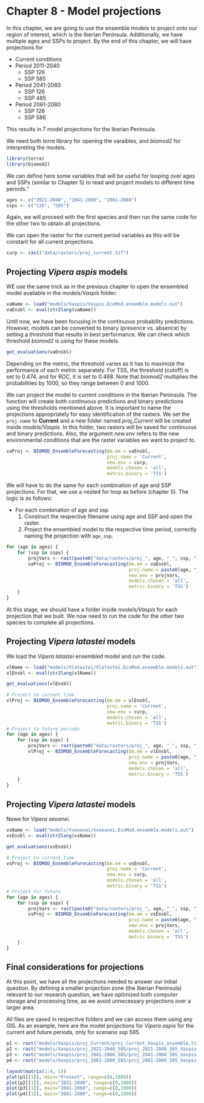 # Chapter 8 - Model projections

In this chapter, we are going to use the ensemble models to project onto our region of interest, which is the Iberian Peninsula. Additionally, we have multiple ages and SSPs to project. By the end of this chapter, we will have projections for

* Current conditions
* Period 2011-2040
    * SSP 126
    * SSP 585
* Period 2041-2060
    * SSP 126
    * SSP 485
* Period 2061-2080
    * SSP 126
    * SSP 586

This results in 7 model projections for the Iberian Peninsula.

We need both *terra* library for opening the varaibles, and *biomod2* for interpreting the models. 

```r
library(terra)
library(biomod2)
```

We can define here some variables that will be useful for looping over ages and SSPs (similar to Chapter 5) to read and project models to different time periods."

```r
ages <- c("2021-2040", "2041-2060", "2061-2080")
ssps <- c("126", "585")
```

Again, we will proceed with the first species and then run the same code for the other two to obtain all projections.

We can open the raster for the current period variables as this will be constant for all current projections.

```r
curp <- rast("data/rasters/proj_current.tif")
```

## Projecting *Vipera aspis* models

WE use the same trick as in the previous chapter to open the ensembled model available in the *models/Vaspis* folder:

```r
vaName <- load("models/Vaspis/Vaspis.EcoMod.ensemble.models.out")
vaEnsbl <- eval(str2lang(vaName))
```

Until now, we have been focusing in the continuous probability predictions. However, models can be converted to binary (presence vs. absence) by setting a threshold that results in best performance. We can check which threshold *biomod2* is using for these models.


```r
get_evaluations(vaEnsbl)
```

Depending on the metric, the threshold varies as it has to maximize the performance of each metric separately. For TSS, the threshold (cutoff) is set to 0.474, and for ROC, it is set to 0.468. Note that *biomod2* multiplies the probabilities by 1000, so they range between 0 and 1000.

We can project the model to current conditions in the Iberian Peninsula. The function will create both continuous predictions and binary predictions using the thresholds mentioned above. It is important to name the projections appropriately for easy identification of the rasters. We set the  `proj.name` to **Current** and a new folder named *proj_Current* will be created inside *models/Vaspis*. In this folder, two rasters will be saved for continuous and binary predictions. Also, the argument *new.env* refers to the new environmental conditions that are the raster variables we want to project to.

```r
vaProj <- BIOMOD_EnsembleForecasting(bm.em = vaEnsbl,
                                     proj.name = 'Current',
                                     new.env = curp,
                                     models.chosen = 'all',
                                     metric.binary = 'TSS')
```

We will have to do the same for each combination of age and SSP projections. For that, we use a nested for loop as before (chapter 5). The logic is as follows:

* For each combination of age and ssp
    1. Construct the respective filename using age and SSP and open the raster.
    2. Project the ensembled model to the respective time period, correctly naming the projection with `age_ssp`.


```r
for (age in ages) {
    for (ssp in ssps) {
        projVars <- rast(paste0("data/rasters/proj_", age, "_", ssp, ".tif"))
        vaProj <- BIOMOD_EnsembleForecasting(bm.em = vaEnsbl,
                                             proj.name = paste0(age, "_", ssp),
                                             new.env = projVars,
                                             models.chosen = 'all',
                                             metric.binary = 'TSS')
    }
}
```

At this stage, we should have a folder inside *models/Vaspis* for each projection that we built. We now need to run the code for the other two species to complete all projections.


## Projecting *Vipera latastei* models

We load the *Vipera latastei* ensembled model and run the code.

```r
vlName <- load("models/Vlatastei/Vlatastei.EcoMod.ensemble.models.out")
vlEnsbl <- eval(str2lang(vlName))

get_evaluations(vlEnsbl)

# Project to current time
vlProj <- BIOMOD_EnsembleForecasting(bm.em = vlEnsbl,
                                     proj.name = 'Current',
                                     new.env = curp,
                                     models.chosen = 'all',
                                     metric.binary = 'TSS')
# Project to future periods
for (age in ages) {
    for (ssp in ssps) {
        projVars <- rast(paste0("data/rasters/proj_", age, "_", ssp, ".tif"))
        vlProj <- BIOMOD_EnsembleForecasting(bm.em = vlEnsbl,
                                             proj.name = paste0(age, "_", ssp),
                                             new.env = projVars,
                                             models.chosen = 'all',
                                             metric.binary = 'TSS')
    }
}
```

## Projecting *Vipera latastei* models

Nowe for *Vipera seoanei*.

```r
vsName <- load("models/Vseoanei/Vseoanei.EcoMod.ensemble.models.out")
vsEnsbl <- eval(str2lang(vsName))

get_evaluations(vsEnsbl)

# Project to current time
vsProj <- BIOMOD_EnsembleForecasting(bm.em = vsEnsbl,
                                     proj.name = 'Current',
                                     new.env = curp,
                                     models.chosen = 'all',
                                     metric.binary = 'TSS')
# Project for future
for (age in ages) {
    for (ssp in ssps) {
        projVars <- rast(paste0("data/rasters/proj_", age, "_", ssp, ".tif"))
        vsProj <- BIOMOD_EnsembleForecasting(bm.em = vsEnsbl,
                                             proj.name = paste0(age, "_", ssp),
                                             new.env = projVars,
                                             models.chosen = 'all',
                                             metric.binary = 'TSS')
    }
}
```

## Final considerations for projections

At this point, we have all the projections needed to answer our initial question. By defining a smaller projection zone (the Iberian Peninsula) relevant to our research question, we have optimized both computer storage and processing time, as we avoid unnecessary projections over a larger area.

All files are saved in respective folders and we can access them using any GIS. As an example, here are the model projections for *Vipera aspis* for the current and future periods, only for scenario ssp 585.

```r
p1 <- rast("models/Vaspis/proj_Current/proj_Current_Vaspis_ensemble.tif")
p2 <- rast("models/Vaspis/proj_2021-2040_585/proj_2021-2040_585_Vaspis_ensemble.tif")
p3 <- rast("models/Vaspis/proj_2041-2060_585/proj_2041-2060_585_Vaspis_ensemble.tif")
p4 <- rast("models/Vaspis/proj_2061-2080_585/proj_2061-2080_585_Vaspis_ensemble.tif")

layout(matrix(1:4, 1))
plot(p1[[1]], main="Present", range=c(0,1000))
plot(p2[[1]], main="2021-2040", range=c(0,1000))
plot(p3[[1]], main="2041-2060", range=c(0,1000))
plot(p4[[1]], main="2061-2080", range=c(0,1000))
```

